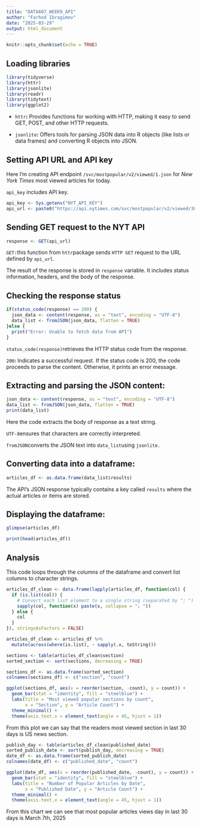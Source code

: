 ```yaml
---
title: "DATA607_WEEK9_API"
author: "Farhod Ibragimov"
date: "2025-03-29"
output: html_document
---
```


```r
knitr::opts_chunk$set(echo = TRUE)
```

## Loading libraries

```r
library(tidyverse)
library(httr)
library(jsonlite)
library(readr)
library(tidytext)
library(ggplot2)
```

-   `httr`**:** Provides functions for working with HTTP, making it easy to send GET, POST, and other HTTP requests.

-   `jsonlite`**:** Offers tools for parsing JSON data into R objects (like lists or data frames) and converting R objects into JSON.

## Setting API URL and API key

Here I'm creating API endpoint `/svc/mostpopular/v2/viewed/1.json` for *New York Times* most viewed articles for today.

`api_key` includes API key.

```r
api_key <- Sys.getenv("NYT_API_KEY")
api_url <- paste0("https://api.nytimes.com/svc/mostpopular/v2/viewed/30.json?api-key=", api_key)
```

## Sending GET request to the NYT API

```r
response <- GET(api_url)
```

`GET:`this function from `httr`package sends `HTTP GET` request to the URL defined by `api_url`.

The result of the response is stored in `response` variable. It includes status information, headers, and the body of the response.

## Checking the response status

```r
if(status_code(response) == 200) {
  json_data <- content(response, as = "text", encoding = "UTF-8")
  data_list <- fromJSON(json_data, flatten = TRUE)
}else {
  print("Error: Unable to fetch data from API")
}
```

`status_code(response)`retrieves the HTTP status code from the response.

`200`**:** Indicates a successful request. If the status code is 200, the code proceeds to parse the content. Otherwise, it prints an error message.

## Extracting and parsing the JSON content:

```r
json_data <- content(response, as = "text", encoding = "UTF-8")
data_list <- fromJSON(json_data, flatten = TRUE)
print(data_list)
```

Here the code extracts the body of response as a text string.

`UTF-8`ensures that characters are correctly interpreted.

`fromJSON`converts the JSON text into `data_list`using `jsonlite.`

## Converting data into a dataframe:

```r
articles_df <- as.data.frame(data_list$results)
```

The API’s JSON response typically contains a key called `results` where the actual articles or items are stored.

## Displaying the dataframe:

```r
glimpse(articles_df)
```

```r
print(head(articles_df))
```

## Analysis

This code loops through the columns of the dataframe and convert list columns to character strings.

```r
articles_df_clean <- data.frame(lapply(articles_df, function(col) {
  if (is.list(col)) {
    # Convert each list element to a single string (separated by "; ")
    sapply(col, function(x) paste(x, collapse = "; "))
  } else {
    col
  }
}), stringsAsFactors = FALSE)

articles_df_clean <- articles_df %>% 
  mutate(across(where(is.list), ~ sapply(.x, toString)))
```

```r
sections <- table(articles_df_clean$section)
sorted_section <- sort(sections, decreasing = TRUE)

sections_df <- as.data.frame(sorted_section)
colnames(sections_df) <- c("section", "count")
```

```r
ggplot(sections_df, aes(x = reorder(section, -count), y = count)) +
  geom_bar(stat = "identity", fill = "steelblue") +
  labs(title = "Most viewed popular sections by count",
       x = "Section", y = "Article Count") +
  theme_minimal() +
  theme(axis.text.x = element_text(angle = 45, hjust = 1))
```

From this plot we can say that the readers most viewed section in last 30 days is US news section.

```r
publish_day <- table(articles_df_clean$published_date)
sorted_publish_date <- sort(publish_day, decreasing = TRUE)
date_df <- as.data.frame(sorted_publish_date)
colnames(date_df) <- c("published_date", "count")
```

```r

ggplot(date_df, aes(x = reorder(published_date, -count), y = count)) +
  geom_bar(stat = "identity", fill = "steelblue") +
  labs(title = "Number of Popular Articles by Date",
       x = "Published Date", y = "Article Count") +
  theme_minimal() +
  theme(axis.text.x = element_text(angle = 45, hjust = 1))
```

From this chart we can see that most popular articles views day in last 30 days is March 7th, 2025
